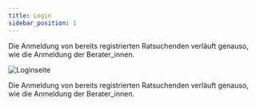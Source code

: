 ```yaml
---
title: Login
sidebar_position: 1
---
```

Die Anmeldung von bereits registrierten Ratsuchenden verläuft genauso, wie die Anmeldung der Berater_innen.

![Loginseite](../../../static/img/images-onlineberatung/02_Ratsuchende_Login.png)

Die Anmeldung von bereits registrierten Ratsuchenden verläuft genauso, wie die Anmeldung der Berater_innen.